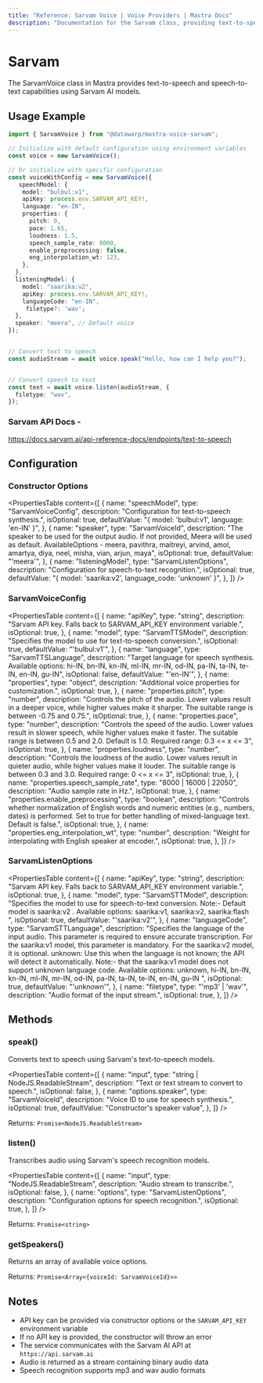 ```yaml
---
title: "Reference: Sarvam Voice | Voice Providers | Mastra Docs"
description: "Documentation for the Sarvam class, providing text-to-speech and speech-to-text capabilities."
---
```


# Sarvam

The SarvamVoice class in Mastra provides text-to-speech and speech-to-text capabilities using Sarvam AI models.

## Usage Example

```typescript
import { SarvamVoice } from "@datawarp/mastra-voice-sarvam";

// Initialize with default configuration using environment variables
const voice = new SarvamVoice();

// Or initialize with specific configuration
const voiceWithConfig = new SarvamVoice({
   speechModel: {
    model: "bulbul:v1",
    apiKey: process.env.SARVAM_API_KEY!,
    language: "en-IN",
    properties: {
      pitch: 0,
      pace: 1.65,
      loudness: 1.5,
      speech_sample_rate: 8000,
      enable_preprocessing: false,
      eng_interpolation_wt: 123,
    },
  },
  listeningModel: {
    model: "saarika:v2",
    apiKey: process.env.SARVAM_API_KEY!,
    languageCode: "en-IN",
     filetype?: 'wav';
  },
  speaker: "meera", // Default voice
});


// Convert text to speech
const audioStream = await voice.speak("Hello, how can I help you?");


// Convert speech to text
const text = await voice.listen(audioStream, {
  filetype: "wav",
});
```

### Sarvam API Docs -

https://docs.sarvam.ai/api-reference-docs/endpoints/text-to-speech

## Configuration

### Constructor Options

<PropertiesTable
  content={[
    {
      name: "speechModel",
      type: "SarvamVoiceConfig",
      description: "Configuration for text-to-speech synthesis.",
      isOptional: true,
      defaultValue: "{ model: 'bulbul:v1', language: 'en-IN' }",
    },
    {
      name: "speaker",
      type: "SarvamVoiceId",
      description:
        "The speaker to be used for the output audio. If not provided, Meera will be used as default. AvailableOptions - meera, pavithra, maitreyi, arvind, amol, amartya, diya, neel, misha, vian, arjun, maya",
      isOptional: true,
      defaultValue: "'meera'",
    },
    {
      name: "listeningModel",
      type: "SarvamListenOptions",
      description: "Configuration for speech-to-text recognition.",
      isOptional: true,
      defaultValue: "{ model: 'saarika:v2', language_code: 'unknown' }",
    },
  ]}
/>

### SarvamVoiceConfig

<PropertiesTable
  content={[
    {
      name: "apiKey",
      type: "string",
      description:
        "Sarvam API key. Falls back to SARVAM_API_KEY environment variable.",
      isOptional: true,
    },
    {
      name: "model",
      type: "SarvamTTSModel",
      description: "Specifies the model to use for text-to-speech conversion.",
      isOptional: true,
      defaultValue: "'bulbul:v1'",
    },
    {
      name: "language",
      type: "SarvamTTSLanguage",
      description:
        "Target language for speech synthesis. Available options: hi-IN, bn-IN, kn-IN, ml-IN, mr-IN, od-IN, pa-IN, ta-IN, te-IN, en-IN, gu-IN",
      isOptional: false,
      defaultValue: "'en-IN'",
    },
    {
      name: "properties",
      type: "object",
      description: "Additional voice properties for customization.",
      isOptional: true,
    },
    {
      name: "properties.pitch",
      type: "number",
      description:
        "Controls the pitch of the audio. Lower values result in a deeper voice, while higher values make it sharper. The suitable range is between -0.75 and 0.75.",
      isOptional: true,
    },
    {
      name: "properties.pace",
      type: "number",
      description:
        "Controls the speed of the audio. Lower values result in slower speech, while higher values make it faster. The suitable range is between 0.5 and 2.0. Default is 1.0. Required range: 0.3 <= x <= 3",
      isOptional: true,
    },
    {
      name: "properties.loudness",
      type: "number",
      description:
        "Controls the loudness of the audio. Lower values result in quieter audio, while higher values make it louder. The suitable range is between 0.3 and 3.0. Required range: 0 <= x <= 3",
      isOptional: true,
    },
    {
      name: "properties.speech_sample_rate",
      type: "8000 | 16000 | 22050",
      description: "Audio sample rate in Hz.",
      isOptional: true,
    },
    {
      name: "properties.enable_preprocessing",
      type: "boolean",
      description:
        "Controls whether normalization of English words and numeric entities (e.g., numbers, dates) is performed. Set to true for better handling of mixed-language text. Default is false.",
      isOptional: true,
    },
    {
      name: "properties.eng_interpolation_wt",
      type: "number",
      description: "Weight for interpolating with English speaker at encoder.",
      isOptional: true,
    },
  ]}
/>

### SarvamListenOptions

<PropertiesTable
  content={[
    {
      name: "apiKey",
      type: "string",
      description:
        "Sarvam API key. Falls back to SARVAM_API_KEY environment variable.",
      isOptional: true,
    },
    {
      name: "model",
      type: "SarvamSTTModel",
      description:
        "Specifies the model to use for speech-to-text conversion. Note:- Default model is saarika:v2 . Available options: saarika:v1, saarika:v2, saarika:flash ",
      isOptional: true,
      defaultValue: "'saarika:v2'",
    },
    {
      name: "languageCode",
      type: "SarvamSTTLanguage",
      description:
        "Specifies the language of the input audio. This parameter is required to ensure accurate transcription. For the saarika:v1 model, this parameter is mandatory. For the saarika:v2 model, it is optional. unknown: Use this when the language is not known; the API will detect it automatically. Note:- that the saarika:v1 model does not support unknown language code. Available options: unknown, hi-IN, bn-IN, kn-IN, ml-IN, mr-IN, od-IN, pa-IN, ta-IN, te-IN, en-IN, gu-IN ",
      isOptional: true,
      defaultValue: "'unknown'",
    },
    {
      name: "filetype",
      type: "'mp3' | 'wav'",
      description: "Audio format of the input stream.",
      isOptional: true,
    },
  ]}
/>

## Methods

### speak()

Converts text to speech using Sarvam's text-to-speech models.

<PropertiesTable
  content={[
    {
      name: "input",
      type: "string | NodeJS.ReadableStream",
      description: "Text or text stream to convert to speech.",
      isOptional: false,
    },
    {
      name: "options.speaker",
      type: "SarvamVoiceId",
      description: "Voice ID to use for speech synthesis.",
      isOptional: true,
      defaultValue: "Constructor's speaker value",
    },
  ]}
/>

Returns: `Promise<NodeJS.ReadableStream>`

### listen()

Transcribes audio using Sarvam's speech recognition models.

<PropertiesTable
  content={[
    {
      name: "input",
      type: "NodeJS.ReadableStream",
      description: "Audio stream to transcribe.",
      isOptional: false,
    },
    {
      name: "options",
      type: "SarvamListenOptions",
      description: "Configuration options for speech recognition.",
      isOptional: true,
    },
  ]}
/>

Returns: `Promise<string>`

### getSpeakers()

Returns an array of available voice options.

Returns: `Promise<Array<{voiceId: SarvamVoiceId}>>`

## Notes

- API key can be provided via constructor options or the `SARVAM_API_KEY` environment variable
- If no API key is provided, the constructor will throw an error
- The service communicates with the Sarvam AI API at `https://api.sarvam.ai`
- Audio is returned as a stream containing binary audio data
- Speech recognition supports mp3 and wav audio formats

